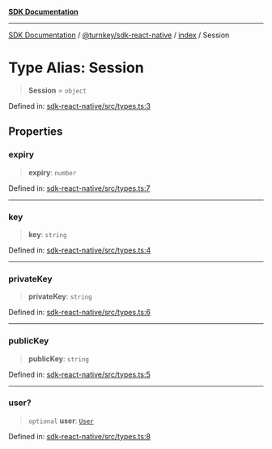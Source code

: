 [**SDK Documentation**](../../../../README.mdx)

***

[SDK Documentation](../../../../packages.mdx) / [@turnkey/sdk-react-native](../../README.mdx) / [index](../README.mdx) / Session

# Type Alias: Session

> **Session** = `object`

Defined in: [sdk-react-native/src/types.ts:3](https://github.com/tkhq/sdk/blob/3a88af7d1d927c6022706911d6af0f92f1440e00/packages/sdk-react-native/src/types.ts#L3)

## Properties

### expiry

> **expiry**: `number`

Defined in: [sdk-react-native/src/types.ts:7](https://github.com/tkhq/sdk/blob/3a88af7d1d927c6022706911d6af0f92f1440e00/packages/sdk-react-native/src/types.ts#L7)

***

### key

> **key**: `string`

Defined in: [sdk-react-native/src/types.ts:4](https://github.com/tkhq/sdk/blob/3a88af7d1d927c6022706911d6af0f92f1440e00/packages/sdk-react-native/src/types.ts#L4)

***

### privateKey

> **privateKey**: `string`

Defined in: [sdk-react-native/src/types.ts:6](https://github.com/tkhq/sdk/blob/3a88af7d1d927c6022706911d6af0f92f1440e00/packages/sdk-react-native/src/types.ts#L6)

***

### publicKey

> **publicKey**: `string`

Defined in: [sdk-react-native/src/types.ts:5](https://github.com/tkhq/sdk/blob/3a88af7d1d927c6022706911d6af0f92f1440e00/packages/sdk-react-native/src/types.ts#L5)

***

### user?

> `optional` **user**: [`User`](User.mdx)

Defined in: [sdk-react-native/src/types.ts:8](https://github.com/tkhq/sdk/blob/3a88af7d1d927c6022706911d6af0f92f1440e00/packages/sdk-react-native/src/types.ts#L8)
